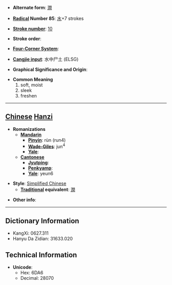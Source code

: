 * '''Alternate form''': [[潤]]

* '''[[Wiktionary:Chinese radical index| Radical]] Number 85''': [[Wiktionary:Chinese radical index 水|水]]+7 strokes

* '''[[Wiktionary:Chinese total strokes index|Stroke number]]''': [[Wiktionary:Chinese total strokes index 10|10]]

* '''Stroke order''': 

* '''[[Wiktionary:Chinese four corner index|Four-Corner System]]''': 

* '''[[Wiktionary:Chinese Cangjie index|Cangjie input]]''': 水中尸土 (ELSG)

* '''Graphical Significance and Origin''': 

* '''Common Meaning'''
*#soft, moist
*# sleek
*# freshen


----

== [[Chinese]] [[Hanzi]] ==

* '''Romanizations'''
** '''[[Mandarin]]'''
*** '''[[Pinyin]]''': rùn (run4)
*** '''[[Wade-Giles]]''': jun<sup>4</sup>
*** '''[[Yale]]''': 
** '''[[Cantonese]]'''
*** '''[[Jyutping]]''':
*** '''[[Penkyamp]]''': 
*** '''[[Yale]]''': yeun6

* '''Style''': [[Simplified Chinese]] 
** '''[[Traditional Chinese|Traditional]] equivalent''': [[潤]]

* '''Other info''': 

----

== Dictionary Information ==

* KangXi: 0627.311
* Hanyu Da Zidian: 31633.020

== Technical Information ==

* '''Unicode''':
** Hex: 6DA6
** Decimal: 28070